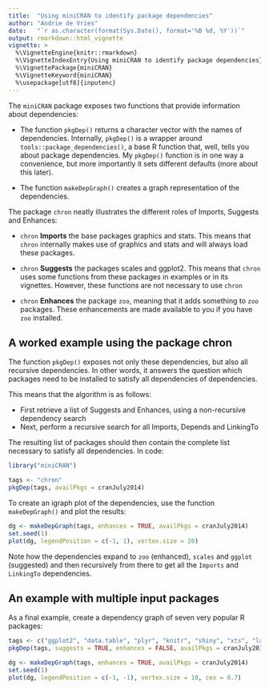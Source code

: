 ```yaml
---
title:  "Using miniCRAN to identify package dependencies"
author: "Andrie de Vries"
date:   "`r as.character(format(Sys.Date(), format='%B %d, %Y'))`"
output: rmarkdown::html_vignette
vignette: >
  %\VignetteEngine{knitr::rmarkdown}
  %\VignetteIndexEntry{Using miniCRAN to identify package dependencies}
  %\VignettePackage{miniCRAN}
  %\VignetteKeyword{miniCRAN}
  %\usepackage[utf8]{inputenc}
--- 
```


The `miniCRAN` package exposes two functions that provide information about dependencies:

- The function `pkgDep()` returns a character vector with the names of dependencies. Internally, `pkgDep()` is a wrapper around `tools::package_dependencies()`, a base R function that, well, tells you about package dependencies. My `pkgDep()` function is in one way a convenience, but more importantly it sets different defaults (more about this later).

- The function `makeDepGraph()` creates a graph representation of the dependencies.

The package `chron` neatly illustrates the different roles of Imports, Suggests and Enhances:

- `chron` **Imports** the base packages graphics and stats. This means that `chron` internally makes use of graphics and stats and will always load these packages.

- `chron` **Suggests** the packages scales and ggplot2. This means that `chron` uses some functions from these packages in examples or in its vignettes.  However, these functions are not necessary to use `chron`

- `chron` **Enhances** the package `zoo`, meaning that it adds something to `zoo` packages. These enhancements are made available to you if you have `zoo` installed.


## A worked example using the package chron

The function `pkgDep()` exposes not only these dependencies, but also all recursive dependencies. In other words, it answers the question which packages need to be installed to satisfy all dependencies of dependencies.

This means that the algorithm is as follows:

* First retrieve a list of Suggests and Enhances, using a non-recursive dependency search
* Next, perform a recursive search for all Imports, Depends and LinkingTo

The resulting list of packages should then contain the complete list necessary to satisfy all dependencies. In code:

```r
library("miniCRAN")
```



```r
tags <- "chron"
pkgDep(tags, availPkgs = cranJuly2014)
```


To create an igraph plot of the dependencies, use the function `makeDepGraph()` and plot the results: 

```r
dg <- makeDepGraph(tags, enhances = TRUE, availPkgs = cranJuly2014)
set.seed(1)
plot(dg, legendPosition = c(-1, 1), vertex.size = 20)
```


Note how the dependencies expand to `zoo` (enhanced), `scales` and `ggplot` (suggested) and then recursively from there to get all the `Imports` and `LinkingTo` dependencies.



## An example with multiple input packages

As a final example, create a dependency graph of seven very popular R packages:

```r
tags <- c("ggplot2", "data.table", "plyr", "knitr", "shiny", "xts", "lattice")
pkgDep(tags, suggests = TRUE, enhances = FALSE, availPkgs = cranJuly2014)

dg <- makeDepGraph(tags, enhances = TRUE, availPkgs = cranJuly2014)
set.seed(1)
plot(dg, legendPosition = c(-1, -1), vertex.size = 10, cex = 0.7)
```


